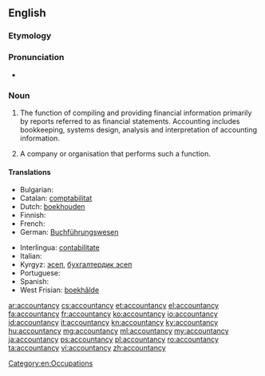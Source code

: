 ==English==

===Etymology===
{{suffix|account|ancy}}

===Pronunciation===
* {{a|US}} {{IPA|/ə.ˈkaʊnt.ən.si/|}}

===Noun===
{{wikipedia}}
{{en-noun|accountancies|-}}

# {{context|uncountable|British|NZ|accounting}} The function of compiling and providing financial information primarily by reports referred to as financial statements. Accounting includes bookkeeping, systems design, analysis and interpretation of accounting information.
# {{countable|accounting}} A company or organisation that performs such a function.

====Translations====
{{trans-top|the profession of accounting}}
* Bulgarian: {{t-|bg|счетоводство}}
* Catalan: [[comptabilitat]] {{f}}
* Dutch: [[boekhouden]] {{n}}
* Finnish: {{t+|fi|kirjanpito}}
* French: {{t+|fr|comptabilité|f}}
* German: [[Buchführungswesen]]
{{trans-mid}}
* Interlingua: [[contabilitate]]
* Italian: {{t+|it|contabilità|f}}
* Kyrgyz: [[эсеп]], [[бухгалтердик эсеп]]
* Portuguese: {{t+|pt|contabilidade|f}}
* Spanish: {{t+|es|contabilidad|f}}
* West Frisian: [[boekhâlde]] {{n}}
{{trans-bottom}}

[[Category:en:Occupations]]

[[ar:accountancy]]
[[cs:accountancy]]
[[et:accountancy]]
[[el:accountancy]]
[[fa:accountancy]]
[[fr:accountancy]]
[[ko:accountancy]]
[[io:accountancy]]
[[id:accountancy]]
[[it:accountancy]]
[[kn:accountancy]]
[[ky:accountancy]]
[[hu:accountancy]]
[[mg:accountancy]]
[[ml:accountancy]]
[[my:accountancy]]
[[ja:accountancy]]
[[ps:accountancy]]
[[pl:accountancy]]
[[ro:accountancy]]
[[ta:accountancy]]
[[vi:accountancy]]
[[zh:accountancy]]